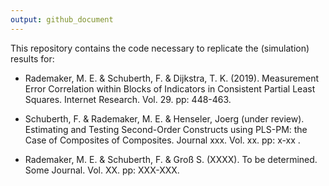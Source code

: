 ```yaml
---
output: github_document
---
```


<!-- README.md is generated from README.Rmd. Please edit that file -->

This repository contains the code necessary to replicate the (simulation) 
results for:

- Rademaker, M. E. & Schuberth, F. & Dijkstra, T. K. (2019). Measurement Error 
  Correlation within Blocks of Indicators in Consistent Partial Least Squares. 
  Internet Research. Vol. 29. pp: 448-463.
  
- Schuberth, F. & Rademaker, M. E. & Henseler, Joerg (under review). Estimating and 
  Testing Second-Order Constructs using PLS-PM: the Case of Composites of Composites. 
  Journal xxx. Vol. xx. pp: x-xx .
  
- Rademaker, M. E. & Schuberth, F. & Groß S. (XXXX). To be determined. 
  Some Journal. Vol. XX. pp: XXX-XXX.